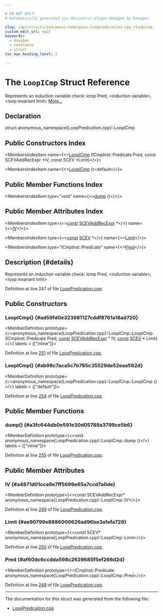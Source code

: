 ```yaml
---

# DO NOT EDIT!
# Automatically generated via docusaurus-plugin-doxygen by Doxygen.

slug: /api/structs/anonymous-namespace-looppredication-cpp-/loopicmp
custom_edit_url: null
keywords:
  - doxygen
  - reference
  - struct
toc_max_heading_level: 3

---
```





# The `LoopICmp` Struct Reference

<DoxygenPage pluginConfig={pluginConfig}>

Represents an induction variable check: icmp Pred, &lt;induction variable&gt;, &lt;loop invariant limit&gt; <a href="#details">More...</a>

## Declaration

<CodeBlock>struct anonymous_namespace{LoopPredication.cpp}::LoopICmp</CodeBlock>

## Public Constructors Index

<MembersIndex>

<MembersIndexItem
  name={<><a href="#ad59fd0e323981127cddf8761a18ad720">LoopICmp</a> (ICmpInst::Predicate Pred, const SCEVAddRecExpr &#42;IV, const SCEV &#42;Limit)</>}>
</MembersIndexItem>

<MembersIndexItem
  name={<><a href="#ab98c7aca5c7b785c35529de52eaa562d">LoopICmp</a> ()=default</>}>
</MembersIndexItem>

</MembersIndex>

## Public Member Functions Index

<MembersIndex>

<MembersIndexItem
  type="void"
  name={<><a href="#a3fc644db0e591e30d05789a3799ce5b6">dump</a> ()</>}>
</MembersIndexItem>

</MembersIndex>

## Public Member Attributes Index

<MembersIndex>

<MembersIndexItem
  type={<><a href="/docs/api/files/lib/lib/target/lib/target/aarch64/aarch64promoteconstant-cpp/#a90f8350fecae261c25be85d38b451bff">const</a> <a href="/docs/api/classes/llvm/scevaddrecexpr">SCEVAddRecExpr</a> &#42;</>}
  name={<><a href="#a4871d01cca9e7ff5699e65a7ccd7a0de">IV</a></>}>
</MembersIndexItem>

<MembersIndexItem
  type={<><a href="/docs/api/files/lib/lib/target/lib/target/aarch64/aarch64promoteconstant-cpp/#a90f8350fecae261c25be85d38b451bff">const</a> <a href="/docs/api/classes/llvm/scev">SCEV</a> &#42;</>}
  name={<><a href="#ae90799e8886000626ad96be3a1efa729">Limit</a></>}>
</MembersIndexItem>

<MembersIndexItem
  type="ICmpInst::Predicate"
  name={<><a href="#af60dc6ccdda598c2629685f5ef266d2d">Pred</a></>}>
</MembersIndexItem>

</MembersIndex>

## Description {#details}

Represents an induction variable check: icmp Pred, &lt;induction variable&gt;, &lt;loop invariant limit&gt;

Definition at line 247 of file <a href="/docs/api/files/lib/lib/transforms/lib/transforms/scalar/looppredication-cpp">LoopPredication.cpp</a>.

<SectionDefinition>

## Public Constructors

### LoopICmp() {#ad59fd0e323981127cddf8761a18ad720}

<MemberDefinition
  prototype={<>anonymous&#95;namespace&#123;LoopPredication.cpp&#125;::LoopICmp::LoopICmp (ICmpInst::Predicate Pred, <a href="/docs/api/files/lib/lib/target/lib/target/aarch64/aarch64promoteconstant-cpp/#a90f8350fecae261c25be85d38b451bff">const</a> <a href="/docs/api/classes/llvm/scevaddrecexpr">SCEVAddRecExpr</a> &#42; IV, <a href="/docs/api/files/lib/lib/target/lib/target/aarch64/aarch64promoteconstant-cpp/#a90f8350fecae261c25be85d38b451bff">const</a> <a href="/docs/api/classes/llvm/scev">SCEV</a> &#42; Limit)</>}
  labels = {["inline"]}>

Definition at line <a href="/docs/api/files/lib/lib/transforms/lib/transforms/scalar/looppredication-cpp/#l00251">251</a> of file <a href="/docs/api/files/lib/lib/transforms/lib/transforms/scalar/looppredication-cpp">LoopPredication.cpp</a>.
</MemberDefinition>

### LoopICmp() {#ab98c7aca5c7b785c35529de52eaa562d}

<MemberDefinition
  prototype={<>anonymous&#95;namespace&#123;LoopPredication.cpp&#125;::LoopICmp::LoopICmp ()</>}
  labels = {["default"]}>

Definition at line <a href="/docs/api/files/lib/lib/transforms/lib/transforms/scalar/looppredication-cpp/#l00254">254</a> of file <a href="/docs/api/files/lib/lib/transforms/lib/transforms/scalar/looppredication-cpp">LoopPredication.cpp</a>.
</MemberDefinition>

</SectionDefinition>

<SectionDefinition>

## Public Member Functions

### dump() {#a3fc644db0e591e30d05789a3799ce5b6}

<MemberDefinition
  prototype={<>void anonymous&#95;namespace&#123;LoopPredication.cpp&#125;::LoopICmp::dump ()</>}
  labels = {["inline"]}>

Definition at line <a href="/docs/api/files/lib/lib/transforms/lib/transforms/scalar/looppredication-cpp/#l00255">255</a> of file <a href="/docs/api/files/lib/lib/transforms/lib/transforms/scalar/looppredication-cpp">LoopPredication.cpp</a>.
</MemberDefinition>

</SectionDefinition>

<SectionDefinition>

## Public Member Attributes

### IV {#a4871d01cca9e7ff5699e65a7ccd7a0de}

<MemberDefinition
  prototype={<>const SCEVAddRecExpr&#42; anonymous&#95;namespace&#123;LoopPredication.cpp&#125;::LoopICmp::IV</>}>

Definition at line <a href="/docs/api/files/lib/lib/transforms/lib/transforms/scalar/looppredication-cpp/#l00249">249</a> of file <a href="/docs/api/files/lib/lib/transforms/lib/transforms/scalar/looppredication-cpp">LoopPredication.cpp</a>.
</MemberDefinition>

### Limit {#ae90799e8886000626ad96be3a1efa729}

<MemberDefinition
  prototype={<>const SCEV&#42; anonymous&#95;namespace&#123;LoopPredication.cpp&#125;::LoopICmp::Limit</>}>

Definition at line <a href="/docs/api/files/lib/lib/transforms/lib/transforms/scalar/looppredication-cpp/#l00250">250</a> of file <a href="/docs/api/files/lib/lib/transforms/lib/transforms/scalar/looppredication-cpp">LoopPredication.cpp</a>.
</MemberDefinition>

### Pred {#af60dc6ccdda598c2629685f5ef266d2d}

<MemberDefinition
  prototype={<>ICmpInst::Predicate anonymous&#95;namespace&#123;LoopPredication.cpp&#125;::LoopICmp::Pred</>}>

Definition at line <a href="/docs/api/files/lib/lib/transforms/lib/transforms/scalar/looppredication-cpp/#l00248">248</a> of file <a href="/docs/api/files/lib/lib/transforms/lib/transforms/scalar/looppredication-cpp">LoopPredication.cpp</a>.
</MemberDefinition>

</SectionDefinition>

<hr/>

The documentation for this struct was generated from the following file:

<ul>
<li><a href="/docs/api/files/lib/lib/transforms/lib/transforms/scalar/looppredication-cpp">LoopPredication.cpp</a></li>
</ul>

</DoxygenPage>
